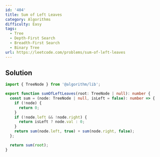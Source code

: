 ```yaml
---
id: '404'
title: Sum of Left Leaves
category: Algorithms
difficulty: Easy
tags:
  - Tree
  - Depth-First Search
  - Breadth-First Search
  - Binary Tree
url: https://leetcode.com/problems/sum-of-left-leaves
---
```


## Solution

```typescript filename="solution.ts" copy
import { TreeNode } from '@algorithm/lib';

export function sumOfLeftLeaves(root: TreeNode | null): number {
  const sum = (node: TreeNode | null, isLeft = false): number => {
    if (!node) {
      return 0;
    }
    if (!node.left && !node.right) {
      return isLeft ? node.val : 0;
    }
    return sum(node.left, true) + sum(node.right, false);
  };

  return sum(root);
}
```
